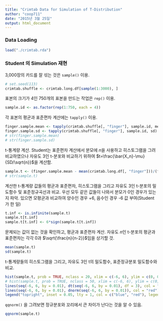 ```yaml
---
title: "Crimtab Data for Simulation of T-Distribution"
author: "coop711"
date: "2015년 3월 25일"
output: html_document
---
```


### Data Loading

```r
load("./crimtab.rda")
```

### Student 의 Simulation 재현

3,000장의 카드를 잘 섞는 것은 `sample()` 이용.
 
```r
# set.seed(113)
crimtab.shuffle <- crimtab.long.df[sample(1:3000), ]
```

표본의 크기가 4인 750개의 표본을 만드는 작업은 `rep()` 이용.

```r
sample.id <- as.factor(rep(1:750, each = 4))
```

각 표본의 평균과 표준편차 계산에는 `tapply()` 이용. 

```r
finger.sample.mean <- tapply(crimtab.shuffle[, "finger"], sample.id, mean)
finger.sample.sd <- tapply(crimtab.shuffle[, "finger"], sample.id, sd)
# str(finger.sample.mean)
# str(finger.sample.sd)
```

t-통계량 계산. Student는 표준편차 계산에서 분모에 $n$을 사용하고 히스토그램을 그려 비교하였으나 자유도 3인 t-분포와 비교하기 위하여 $t=\frac{\bar{X_n}-\mu}{SD/\sqrt{n}}$을 계산함.

```r
sample.t <- (finger.sample.mean - mean(crimtab.long.df[, "finger"]))/(finger.sample.sd/sqrt(4))
# str(sample.t)
```

계산한 t-통계량 값들의 평균과 표준편차, 히스토그램을 그리고 자유도 3인 t-분포의 밀도함수 및 표준정규곡선과 비교. 우선 모두 같은 값들이 나와서 분모가 0인 경우가 있는지 파악. 있으면 모평균과 비교하여 양수인 경우 +6, 음수인 경우 -6 값 부여(Student가 한 일)

```r
t.inf <- is.infinite(sample.t)
sample.t[t.inf]
sample.t[t.inf] <- 6*sign(sample.t[t.inf])
```

문제되는 값이 없는 것을 확인하고, 평균과 표준편차 계산. 자유도 $n$인 t-분포의 평균과 표준편차는 각각 0과 $\sqrt{\frac{n}{n-2}}$임을 상기할 것.

```r
mean(sample.t)
sd(sample.t)
```

t-통계량들의 히스토그램을 그리고, 자유도 3인 t의 밀도함수, 표준정규분포 밀도함수와 비교.

```r
hist(sample.t, prob = TRUE, nclass = 20, xlim = c(-6, 6), ylim = c(0, 0.5), main = "Histogram of Sample t-statistics", xlab = "Sampled t-values")
# hist(sample.t, prob = TRUE, nclass = 50, xlim = c(-6, 6), ylim = c(0, 0.5), main = "Histogram of Sample t-statistics", xlab = "Sampled t-values")
lines(seq(-6, 6, by = 0.01), dt(seq(-6, 6, by = 0.01), df = 3), col = "blue")
lines(seq(-6, 6, by = 0.01), dnorm(seq(-6, 6, by = 0.01)), col = "red")
legend("topright", inset = 0.05, lty = 1, col = c("blue", "red"), legend = c("t with df=3", "standard normal"))
```

`qqnorm()` 을 그려보면 정규분포와 꼬리에서 큰 차이가 난다는 것을 알 수 있음.

```r
qqnorm(sample.t)
```

